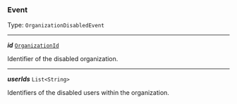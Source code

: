 


### Event

Type: `OrganizationDisabledEvent`

---

***id*** [`OrganizationId`](#organizationid)

Identifier of the disabled organization.



---

***userIds*** `List<String>`

Identifiers of the disabled users within the organization.


